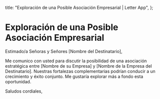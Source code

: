   title: "Exploración de una Posible Asociación Empresarial | Letter App",
};

# Exploración de una Posible Asociación Empresarial

Estimado/a Señoras y Señores [Nombre del Destinatario],

Me comunico con usted para discutir la posibilidad de una asociación estratégica entre [Nombre de su Empresa] y [Nombre de la Empresa del Destinatario]. Nuestras fortalezas complementarias podrían conducir a un crecimiento y éxito conjunto. Me gustaría explorar más a fondo esta oportunidad.

Saludos cordiales,
